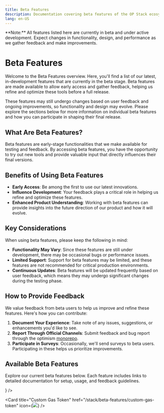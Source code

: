 ```yaml
---
title: Beta Features
description: Documentation covering beta features of the OP Stack ecosystem, their benefits, and how to provide feedback.
lang: en-US
---
```


<Callout type="warning">
  **Note:** All features listed here are currently in beta and under active development. Expect changes in functionality, design, and performance as we gather feedback and make improvements.
</Callout>

# Beta Features

Welcome to the Beta Features overview. Here, you'll find a list of our latest, in-development features that are currently in the beta stage. Beta features are made available to allow early access and gather feedback, helping us refine and optimize these tools before a full release.

These features may still undergo changes based on user feedback and ongoing improvements, so functionality and design may evolve. Please explore the sections below for more information on individual beta features and how you can participate in shaping their final release.

## What Are Beta Features?

Beta features are early-stage functionalities that we make available for testing and feedback. By accessing beta features, you have the opportunity to try out new tools and provide valuable input that directly influences their final versions.

## Benefits of Using Beta Features

*   **Early Access**: Be among the first to use our latest innovations.
*   **Influence Development**: Your feedback plays a critical role in helping us refine and optimize these features.
*   **Enhanced Product Understanding**: Working with beta features can provide insights into the future direction of our product and how it will evolve.

## Key Considerations

When using beta features, please keep the following in mind:

*   **Functionality May Vary**: Since these features are still under development, there may be occasional bugs or performance issues.
*   **Limited Support**: Support for beta features may be limited, and these features are not recommended for critical production environments.
*   **Continuous Updates**: Beta features will be updated frequently based on user feedback, which means they may undergo significant changes during the testing phase.

## How to Provide Feedback

We value feedback from beta users to help us improve and refine these features. Here's how you can contribute:

1.  **Document Your Experience**: Take note of any issues, suggestions, or enhancements you'd like to see.
2.  **Report Through Official Channels**: Submit feedback and bug report through the optimism [monorepo](https://github.com/ethereum-optimism/optimism/issues).
3.  **Participate in Surveys**: Occasionally, we'll send surveys to beta users. Participating in these helps us prioritize improvements.

## Available Beta Features

Explore our current beta features below. Each feature includes links to detailed documentation for setup, usage, and feedback guidelines.

<Cards>
  <Card title="Alt-DA Mode" href="/stack/beta-features/alt-da-mode" icon={<img src="/img/icons/shapes.svg" />} />

  <Card title="Custom Gas Token" href="/stack/beta-features/custom-gas-token" icon={<img src="/img/icons/shapes.svg" />} />

</Cards>

